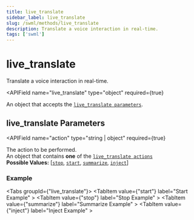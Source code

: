```yaml
---
title: live_translate
sidebar_label: live_translate
slug: /swml/methods/live_translate
description: Translate a voice interaction in real-time.
tags: ['swml']
---
```



# live_translate

Translate a voice interaction in real-time.

<APIField
  name="live_translate"
  type="object"
  required={true}
>
  An object that accepts the [`live_translate parameters`](#live_translate-parameters).
</APIField>

## **live_translate Parameters**

<APIField
  name="action"
  type="string | object"
  required={true}
>
  The action to be performed.<br/>An object that contains **one** of the [`live_translate actions`](./action/index.mdx)<br/>**Possible Values:** [[`stop`](/swml/methods/live_translate/action/stop), [`start`](/swml/methods/live_translate/action/start), [`summarize`](/swml/methods/live_translate/action/summarize), [`inject`](/swml/methods/live_translate/action/inject)]
</APIField>


### **Example**


<Tabs groupId={"live_translate"}>
  <TabItem value={"start"} label="Start Example" >
    <StartExample />
  </TabItem>
  <TabItem value={"stop"} label="Stop Example" >
    <StopExample />
  </TabItem>
  <TabItem value={"summarize"} label="Summarize Example" >
    <SummarizeExample />
  </TabItem>
  <TabItem value={"inject"} label="Inject Example" >
    <InjectExample />
  </TabItem>
</Tabs>


